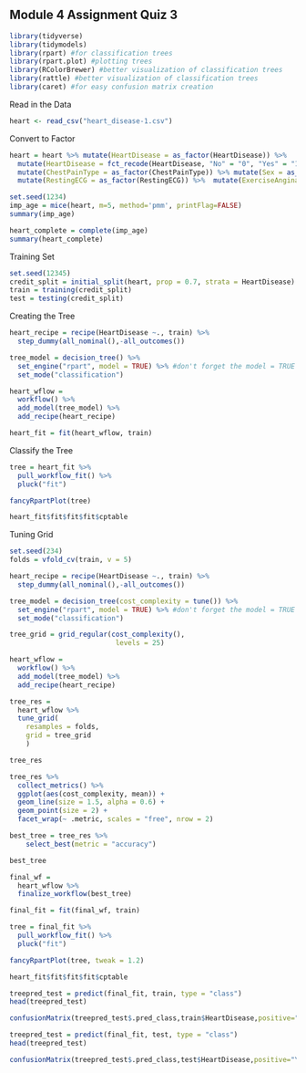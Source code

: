 ## Module 4 Assignment Quiz 3

```{r}
library(tidyverse)
library(tidymodels)
library(rpart) #for classification trees
library(rpart.plot) #plotting trees
library(RColorBrewer) #better visualization of classification trees
library(rattle) #better visualization of classification trees
library(caret) #for easy confusion matrix creation 
```

Read in the Data 

```{r}
heart <- read_csv("heart_disease-1.csv")
```
Convert to Factor 
```{r}
heart = heart %>% mutate(HeartDisease = as_factor(HeartDisease)) %>% 
  mutate(HeartDisease = fct_recode(HeartDisease, "No" = "0", "Yes" = "1" )) %>%
  mutate(ChestPainType = as_factor(ChestPainType)) %>% mutate(Sex = as_factor(Sex)) %>%
  mutate(RestingECG = as_factor(RestingECG)) %>%  mutate(ExerciseAngina = as_factor(ExerciseAngina)) %>%  mutate(ST_Slope = as_factor(ST_Slope))

set.seed(1234)
imp_age = mice(heart, m=5, method='pmm', printFlag=FALSE)
summary(imp_age)

heart_complete = complete(imp_age) 
summary(heart_complete)
```

Training Set 

```{r}
set.seed(12345)
credit_split = initial_split(heart, prop = 0.7, strata = HeartDisease) #70% in training
train = training(credit_split)
test = testing(credit_split)
```
Creating the Tree

```{r}
heart_recipe = recipe(HeartDisease ~., train) %>%
  step_dummy(all_nominal(),-all_outcomes())

tree_model = decision_tree() %>% 
  set_engine("rpart", model = TRUE) %>% #don't forget the model = TRUE flag
  set_mode("classification")

heart_wflow = 
  workflow() %>% 
  add_model(tree_model) %>% 
  add_recipe(heart_recipe)

heart_fit = fit(heart_wflow, train)
```
Classify the Tree 

```{r}
tree = heart_fit %>% 
  pull_workflow_fit() %>% 
  pluck("fit")

fancyRpartPlot(tree) 
```
```{r}
heart_fit$fit$fit$fit$cptable
```
Tuning Grid 

```{r}
set.seed(234)
folds = vfold_cv(train, v = 5)
```


```{r}
heart_recipe = recipe(HeartDisease ~., train) %>%
  step_dummy(all_nominal(),-all_outcomes())

tree_model = decision_tree(cost_complexity = tune()) %>% 
  set_engine("rpart", model = TRUE) %>% #don't forget the model = TRUE flag
  set_mode("classification")

tree_grid = grid_regular(cost_complexity(),
                          levels = 25)

heart_wflow = 
  workflow() %>% 
  add_model(tree_model) %>% 
  add_recipe(heart_recipe)

tree_res = 
  heart_wflow %>% 
  tune_grid(
    resamples = folds,
    grid = tree_grid
    )

tree_res
```
```{r}
tree_res %>%
  collect_metrics() %>%
  ggplot(aes(cost_complexity, mean)) +
  geom_line(size = 1.5, alpha = 0.6) +
  geom_point(size = 2) +
  facet_wrap(~ .metric, scales = "free", nrow = 2) 
```
```{r}
best_tree = tree_res %>%
    select_best(metric = "accuracy")

best_tree
```
```{r}
final_wf = 
  heart_wflow %>% 
  finalize_workflow(best_tree)
```

```{r}
final_fit = fit(final_wf, train)

tree = final_fit %>% 
  pull_workflow_fit() %>% 
  pluck("fit")

fancyRpartPlot(tree, tweak = 1.2) 
```
```{r}
heart_fit$fit$fit$fit$cptable
```

```{r}
treepred_test = predict(final_fit, train, type = "class")
head(treepred_test)
```
```{r}
confusionMatrix(treepred_test$.pred_class,train$HeartDisease,positive="Yes")
```

```{r}
treepred_test = predict(final_fit, test, type = "class")
head(treepred_test)
```
```{r}
confusionMatrix(treepred_test$.pred_class,test$HeartDisease,positive="Yes")
```

